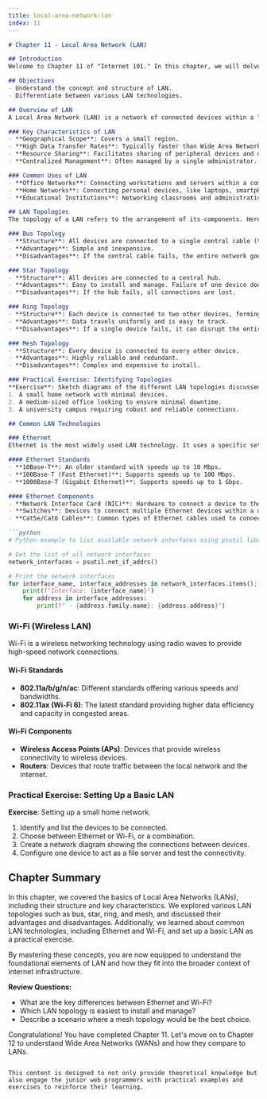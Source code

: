 ```yaml
---
title: local-area-network-lan
index: 11
---
```


```markdown
# Chapter 11 - Local Area Network (LAN)

## Introduction
Welcome to Chapter 11 of "Internet 101." In this chapter, we will delve into the concept of Local Area Networks (LANs), their structure, and the technologies that enable them. By the end of this chapter, you will have a solid understanding of how LANs function and the differences between various LAN technologies.

## Objectives
- Understand the concept and structure of LAN.
- Differentiate between various LAN technologies.

## Overview of LAN
A Local Area Network (LAN) is a network of connected devices within a limited area, such as a home, school, or office building. It allows devices to communicate and share resources like files, printers, and internet connections.

### Key Characteristics of LAN
- **Geographical Scope**: Covers a small region.
- **High Data Transfer Rates**: Typically faster than Wide Area Networks (WANs).
- **Resource Sharing**: Facilitates sharing of peripheral devices and data.
- **Centralized Management**: Often managed by a single administrator.

### Common Uses of LAN
- **Office Networks**: Connecting workstations and servers within a company.
- **Home Networks**: Connecting personal devices, like laptops, smartphones, and smart TVs.
- **Educational Institutions**: Networking classrooms and administrative units.

## LAN Topologies
The topology of a LAN refers to the arrangement of its components. Here are the most common LAN topologies:

### Bus Topology
- **Structure**: All devices are connected to a single central cable (the bus).
- **Advantages**: Simple and inexpensive.
- **Disadvantages**: If the central cable fails, the entire network goes down.

### Star Topology
- **Structure**: All devices are connected to a central hub.
- **Advantages**: Easy to install and manage. Failure of one device doesn't affect the others.
- **Disadvantages**: If the hub fails, all connections are lost.

### Ring Topology
- **Structure**: Each device is connected to two other devices, forming a ring.
- **Advantages**: Data travels uniformly and is easy to track.
- **Disadvantages**: If a single device fails, it can disrupt the entire network.

### Mesh Topology
- **Structure**: Every device is connected to every other device.
- **Advantages**: Highly reliable and redundant.
- **Disadvantages**: Complex and expensive to install.

### Practical Exercise: Identifying Topologies
**Exercise**: Sketch diagrams of the different LAN topologies discussed. Identify which topology would best fit the following scenarios:
1. A small home network with minimal devices.
2. A medium-sized office looking to ensure minimal downtime.
3. A university campus requiring robust and reliable connections.

## Common LAN Technologies

### Ethernet
Ethernet is the most widely used LAN technology. It uses a specific set of rules (protocols) to manage data transmission across the network.

#### Ethernet Standards
- **10Base-T**: An older standard with speeds up to 10 Mbps.
- **100Base-T (Fast Ethernet)**: Supports speeds up to 100 Mbps.
- **1000Base-T (Gigabit Ethernet)**: Supports speeds up to 1 Gbps.

#### Ethernet Components
- **Network Interface Card (NIC)**: Hardware to connect a device to the Ethernet.
- **Switches**: Devices to connect multiple Ethernet devices within a network.
- **Cat5e/Cat6 Cables**: Common types of Ethernet cables used to connect devices.

```python
# Python example to list available network interfaces using psutil library.

# Get the list of all network interfaces
network_interfaces = psutil.net_if_addrs()

# Print the network interfaces
for interface_name, interface_addresses in network_interfaces.items():
    print(f"Interface: {interface_name}")
    for address in interface_addresses:
        print(f" - {address.family.name}: {address.address}")
```

### Wi-Fi (Wireless LAN)
Wi-Fi is a wireless networking technology using radio waves to provide high-speed network connections.

#### Wi-Fi Standards
- **802.11a/b/g/n/ac**: Different standards offering various speeds and bandwidths.
- **802.11ax (Wi-Fi 6)**: The latest standard providing higher data efficiency and capacity in congested areas.

#### Wi-Fi Components
- **Wireless Access Points (APs)**: Devices that provide wireless connectivity to wireless devices.
- **Routers**: Devices that route traffic between the local network and the internet.

### Practical Exercise: Setting Up a Basic LAN
**Exercise**: Setting up a small home network.
1. Identify and list the devices to be connected.
2. Choose between Ethernet or Wi-Fi, or a combination.
3. Create a network diagram showing the connections between devices.
4. Configure one device to act as a file server and test the connectivity.

## Chapter Summary
In this chapter, we covered the basics of Local Area Networks (LANs), including their structure and key characteristics. We explored various LAN topologies such as bus, star, ring, and mesh, and discussed their advantages and disadvantages. Additionally, we learned about common LAN technologies, including Ethernet and Wi-Fi, and set up a basic LAN as a practical exercise.

By mastering these concepts, you are now equipped to understand the foundational elements of LAN and how they fit into the broader context of internet infrastructure.

**Review Questions:**
- What are the key differences between Ethernet and Wi-Fi?
- Which LAN topology is easiest to install and manage?
- Describe a scenario where a mesh topology would be the best choice.

Congratulations! You have completed Chapter 11. Let's move on to Chapter 12 to understand Wide Area Networks (WANs) and how they compare to LANs.
```

This content is designed to not only provide theoretical knowledge but also engage the junior web programmers with practical examples and exercises to reinforce their learning.
